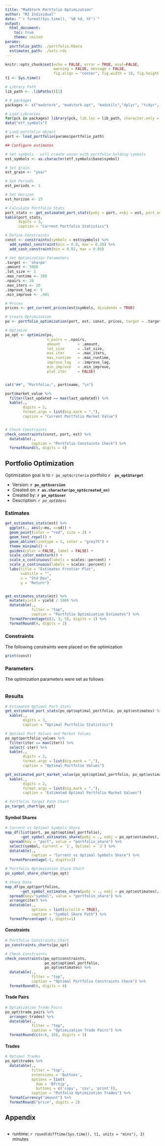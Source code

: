 ```yaml
---
title: "MadStork Portfolio Optimization"
author: "MJ Individual"
date: "`r format(Sys.time(), '%B %d, %Y')`"
output: 
  html_document:
    toc: true
    theme: united
params:
  portfolio_path: ./portfolio.RData
  estimates_path: ./ests.rds
---
```



```r
knitr::opts_chunk$set(echo = FALSE, error = TRUE, eval=FALSE,
                      warning = FALSE, message = FALSE,
                      fig.align = "center", fig.width = 10, fig.height = 5)
t1 <- Sys.time()
```




```r

# Library Path
lib_path <- .libPaths()[1]

# R packages
packages <- c("madstork", "madstork.opt", "madutils","dplyr", "tidyr", "readxl", "tibble", "purrr", "ggplot2", "forcats", "stringr", "lubridate", "rlang",  "here", "knitr", "DT", "ggrepel")

```


```r

# Load Libraries
for(pck in packages) library(pck, lib.loc = lib_path, character.only = TRUE)
data("etf_symbols")
```



```r

# Load portfolio object
port <- load_portfolio(params$portfolio_path)

```



```r

## Configure estimates

# Set symbols - will create union with portfolio holding symbols
est_symbols <- as.character(etf_symbols$base$symbol)

# Set grain
est_grain <- "year"

# Set Periods 
est_periods <- 1

# Set Horizon
est_horizon <- 15

```

```r

# Calculate Portfolio Stats
port_stats <- get_estimated_port_stats(pobj = port, eobj = est, port_only = FALSE)
kable(port_stats,
      digits = 3,
      caption = "Current Portfolio Statistics")
```


```r

# Define Constraints
const <- constraints(symbols = est$symbols) %>%
  add_symbol_constraint(min = 0.0, max = 0.20) %>% 
  add_cash_constraint(min = 0.02, max = 0.05)

```


```r

# Set Optimization Parameters
.target <- 'sharpe'   
.amount <- 5000
.lot_size <- 1
.max_runtime <- 300
.npairs <- 20
.max_iters <- 20
.improve_lag <- 5
.min_improve <- .001

```


```r

# Prices
prices <- get_current_prices(est$symbols, dividends = TRUE)

# Create Optimization
po <- portfolio_optimization(port, est, const, prices, target = .target)

# Optimize
po_opt <- optimize(po,
                   n_pairs = .npairs,
                   amount        = .amount,
                   lot_size      = .lot_size,
                   max_iter      = .max_iters,
                   max_runtime   = .max_runtime,
                   improve_lag   = .improve_lag,
                   min_improve   = .min_improve,
                   plot_iter     = FALSE)
```


```r

```


```r
cat("##", "Portfolio:", port$name, "\n")

```



```r
port$market_value %>%
  filter(last_updated == max(last_updated)) %>% 
  kable(.,
        digits = 2,
        format.args = list(big.mark = ","),
        caption = "Current Portfolio Market Value")
```


```r

```


```r

# Check Constraints 
check_constraints(const, port, est) %>% 
  datatable(.,
            caption = "Portfolio Constaints Check") %>% 
  formatRound(6, digits = 4)
```



## Portfolio Optimization

Optimization goal is to `r po_opt$criteria` portfolio __`r  po_opt$target`__

* Version: __`r po_opt$version`__  
* Created on: __`r as.character(po_opt$created_on)`__ 
* Created by: __`r po_opt$user`__
* Description: _`r po_opt$desc`_  


### Estimates

```r

get_estimates_stats(est) %>% 
  ggplot(., aes(y=mu, x=sd)) + 
  geom_point(color = "red", size = 2) +
  geom_text_repel() + 
  geom_abline(linetype = 5, color = "grey75") +
  theme_minimal() +
  guides(color = FALSE, label = FALSE) +
  scale_color_madstork() +
  scale_x_continuous(labels = scales::percent) +
  scale_y_continuous(labels = scales::percent) +
  labs(title = "Estimates Frontier Plot",
       subtitle = "",
       x = "Std Dev",
       y = "Return")


get_estimates_stats(est) %>% 
  mutate(yield = yield / 100) %>% 
  datatable(.,
            filter = "top",
            caption = "Portfolio Optimization Estimates") %>% 
  formatPercentage(c(2, 3, 5), digits = 1) %>% 
  formatRound(4, digits = 3)
```


### Constraints

The following constraints were placed on the optimization

```r
print(const)
```


### Parameters

The optimization parameters were set as follows 

```r

```


### Results


```r

# Estimated Optimal Port Stats
get_estimated_port_stats(po_opt$optimal_portfolio, po_opt$estimates) %>% 
  kable(.,
        digits = 3,
        caption = "Optimal Portfolio Statistics")
```


```r

# Optimal Port Values and Market Values
po_opt$portfolio_values %>% 
  filter(iter == max(iter)) %>% 
  select(-iter) %>% 
  kable(.,
        digits = 2,
        format.args = list(big.mark = ","),
        caption = "Optimal Portfolio Values")

get_estimated_port_market_value(po_opt$optimal_portfolio, po_opt$estimates) %>% 
  kable(.,
        digits = 2,
        format.args = list(big.mark = ","),
        caption = "Estimated Optimal Portfolio Market Values")

```


```r

# Portfolio Target Path Chart
po_target_chart(po_opt)
```


#### Symbol Shares

```r

# Current vs Optimal Symbols Share
map_df(list(port, po_opt$optimal_portfolio),
       ~get_symbol_estimates_share(pobj = ., eobj = po_opt$estimates), .id = "port") %>%
  spread(key = "port", value = "portfolio_share") %>% 
  select(symbol, Current = `1`, Optimal = `2`) %>% 
  datatable(.,
            caption = "Current vs Optimal Symbols Share") %>% 
  formatPercentage(-1, digits=1)

# Portfolio Optimization Share Chart
po_symbol_share_chart(po_opt)

# Share Data
map_df(po_opt$portfolios,
       ~get_symbol_estimates_share(pobj = ., eobj = po_opt$estimates), .id = "iter") %>%
  spread(key="symbol", value = "portfolio_share") %>% 
  arrange(iter) %>% 
  datatable(.,
            options = list(scrollX = TRUE),
            caption = "Symbol Share Path") %>% 
  formatPercentage(-1, digits=1)
```


#### Constraints

```r

# Portfolio Constraints Chart
po_constraints_charts(po_opt)

# Check Constraints 
check_constraints(po_opt$constraints,
                  po_opt$optimal_portfolio,
                  po_opt$estimates) %>% 
  datatable(.,
            filter = "top",
            caption = "Optimal Portfolio Constraints Check") %>% 
  formatRound(6, digits = 4)
```


#### Trade Pairs

```r

# Optimization Trade Pairs
po_opt$trade_pairs %>% 
  arrange(-trades) %>% 
  datatable(.,
            filter = "top",
            caption = "Optimization Trade Pairs") %>% 
  formatRound(c(4:6, 10), digits = 3)
```


#### Trades


```r

# Optimal Trades
po_opt$trades %>% 
  datatable(.,
            filter = "top",
            extensions = 'Buttons', 
            options = list(
              dom = 'Bfrtip',
              buttons = c('copy', 'csv', 'print')),
            caption = "Potfolio Optimization Trades") %>% 
  formatCurrency("amount") %>% 
  formatRound("price", digits = 2)

```


## Appendix

```r

```

* runtime: `r round(difftime(Sys.time(), t1, units = "mins"), 2)` minutes